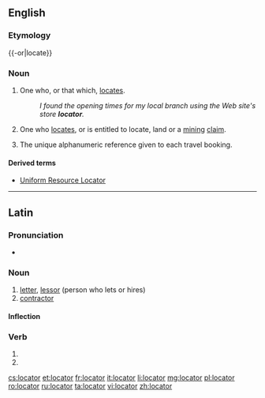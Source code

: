 ==English==
{{wikipedia|dab=locator}}

===Etymology===
{{-or|locate}}

===Noun===
{{en-noun}}

# One who, or that which, [[locate]]s.
#: ''I found the opening times for my local branch using the Web site's store '''locator'''.''
# {{context|US|lang=en}} One who [[locate]]s, or is entitled to locate, land or a [[mining]] [[claim]].
# {{context|travel industry|lang=en}} The unique alphanumeric reference given to each travel booking.

====Derived terms====
* [[Uniform Resource Locator]]

----

==Latin==

===Pronunciation===
* {{la-pronunc|locātor}}

===Noun===
{{la-noun|locātor|locatoris|locātōris|m|third}}

# [[letter]], [[lessor]] (person who lets or hires)
# [[contractor]]

====Inflection====
{{la-decl-3rd|locātor|locātōr}}

===Verb===
{{la-verb-form|locātor}}

# {{conjugation of|locō||2|s|fut|pass|imp|lang=la}}
# {{conjugation of|locō||3|s|fut|pass|imp|lang=la}}

[[cs:locator]]
[[et:locator]]
[[fr:locator]]
[[it:locator]]
[[li:locator]]
[[mg:locator]]
[[pl:locator]]
[[ro:locator]]
[[ru:locator]]
[[ta:locator]]
[[vi:locator]]
[[zh:locator]]